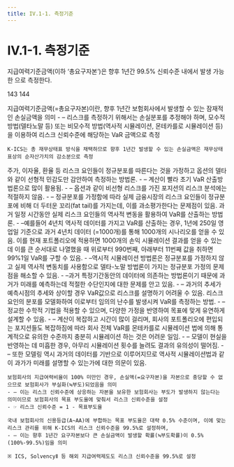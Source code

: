 ```yaml
---
title: IV.1-1. 측정기준
---
```

# IV.1-1. 측정기준

지급여력기준금액(이하 ‘총요구자본’)은 향후 1년간 99.5% 신뢰수준 내에서 발생 가능한 <OverlayDemo id="요구자본" />으로 측정한다.

<Cl>143</Cl>
<Cl>144</Cl>

<Accordion multiple activeIndex={[0,1]}>
<AccordionTab header="지급여력기준금액이란?">
    지급여력기준금액(=총요구자본)이란, 향후 1년간 보험회사에서 발생할 수 있는 잠재적인 손실금액을 의미
    - – 리스크를 측정하기 위해서는 손실분포를 추정해야 하며, 모수적 방법(델타노말 등) 또는 비모수적 방법(역사적 시뮬레이션, 몬테카를로 시뮬레이션 등)을 이용하여 리스크 신뢰수준에 해당하는 VaR 금액으로 측정

    K-ICS는 총 재무상태표 방식을 채택하므로 향후 1년간 발생할 수 있는 손실금액은 재무상태표상의 순자산가치의 감소분으로 측정

<Accordion  activeIndex={[]}>
<AccordionTab header="델타-노말법 (Delta-Normal method)">
    주가, 이자율, 환율 등 리스크 요인들이 정규분포를 따른다는 것을 가정하고 옵션의 델타와 같이 선형적 민감도만 감안하여 측정하는 방법론.
    - – 계산이 빨라 초기 VaR 산출방법론으로 많이 활용됨.
    - – 옵션과 같이 비선형 리스크를 가진 포지션의 리스크 분석에는 적절하지 않음.
    - – 정규분포를 가정함에 따라 실제 금융시장의 리스크 요인들이 정규분포에 비해 더 두터운 꼬리(fat tail)를 가지는데, 이를 과소평가한다는 문제점이 있음.
</AccordionTab>
<AccordionTab header="역사적 시뮬레이션법 (Historical Simulation method)">
    과거 일정 시간동안 실제 리스크 요인들의 역사적 변동을 활용하여 VaR를 산출하는 방법론.
    - –예를들어 4년치 역사적 데이터를 가지고  VaR를 산출하는 경우, 1년에 250일 영업일 기준으로 과거 4년치 데이터 (=1000개)를 통해 1000개의 시나리오를 얻을 수 있음. 이를 현재 포트폴리오에 적용하면 1000개의 손익 시뮬레이션 결과를 얻을 수 있는데 이를 큰 순서대로 나열했을 때 위로부터 990번째, 아래부터 11번째 값을 취하면 99%1일 VaR를 구할 수 있음.
    - –역시적 시뮬레이션 방법론은 정규분포를 가정하지 않고 실제 역사적 변동치를 사용함으로 델타-노말 방법론이 가지는 정규분포 가정의 문제점을 해소할 수 있음.
    - –과거 특정기간동안의 데이터에 의존하는 방법론이기 때문에 과거가 미래를 예측하는데 적절한 수단인지에 대한 문제를 안고 있음.
    - – 과거의 추세가 예측시점의 추세와 상이할 경우 VaR값으로 리스크를 설명하기 어려울 수 있음.
</AccordionTab>
<AccordionTab header="몬테카를로 시뮬레이션 (Monte Carlo Silulation method)">
    리스크 요인의 분포를 모델화하여 이로부터 임의의 난수를 발생시켜 VaR를 측정하는 방법.
    - – 정교한 수학적 기법을 적용할 수 있으며, 다양한 가정을 반영하여 목표에 맞게 유연하게 설계할 수 있음.
    - – 계산이 복잡하고 시간이 많이 걸리며, 회사의 포트폴리오에 편입되는 포지션들도 복잡하짐에 따라 회사 전체 VaR를 몬테카를로 시뮬레이션 법에 의해 통계적으로 유의한 수준까지 충분히 시뮬레이션 하는 것은 어려운 일임.
    - – 모델이 현실을 반영하는 데 미흡한 경우, 아무리 시뮬레이션 횟수를 늘려도 결과의 유의성이 떨어짐.
    - – 또한 모델링 역시 과거의 데이터를 기반으로 이루어지므로 역사적 시뮬레이션법과 같이 과가가 미래를 설명할 수 있는가에 대한 의문이 있음.
</AccordionTab>
</Accordion>

</AccordionTab>
<AccordionTab header="신뢰수준을 99.5%로 설정하는 근거">

    보험회사의 지급여력비율이 100% 미만인 경우, 손실액(=요구자본)을 자본으로 충당할 수 없으므로 보험회사가 부실화(≒부도)되었음을 의미
    - – 이는 리스크 신뢰수준에 상응하는 자본을 보유한 보험회사는 부도가 발생하지 않는다는 의미이므로 보험회사의 목표 부도율에 맞춰서 리스크 신뢰수준을 설정
    - ☞ 리스크 신뢰수준 = 1 - 목표부도율

    국내 보험회사의 신용등급(A~AA)에 부합하는 목표 부도율은 대략 0.5% 수준이며, 이에 맞는 리스크 관리를 위해 K-ICS의 리스크 신뢰수준을 99.5%로 설정하며,
    - – 이는 향후 1년간 요구자본보다 큰 손실금액이 발생할 확률(≒부도확률)이 0.5%(100%-99.5%)임을 의미

    ※ ICS, SolvencyⅡ 등 해외 지급여력제도도 리스크 신뢰수준을 99.5%로 설정
</AccordionTab>
</Accordion>

